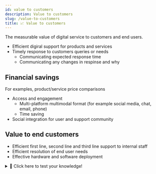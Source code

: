 ```yaml
---
id: value to customers
description: Value to customers
slug: /value-to-customers
title: 📈 Value to customers
---
```


The measurable value of digital service to customers and end users.

- Efficient digiral support for products and services
- Timely response to customers queries or needs
    - Communicating expected response time
    - Communicating any changes in respinse and why

## Financial savings
For examples, product/service price comparisons

- Access and engagement
    - Multi-platform multimodal format (for example social media, chat, email, phone)
    - Time saving
- Social integration for user and support community

## Value to end customers
- Efficient first line, second line and third line support to internal staff
- Efficient resolution of end user needs
- Effective hardware and software deployment

<details>
  <summary>🧠 Click here to test your knowledge! </summary>

<iframe src="https://quizlet.com/679354684/match/embed?i=3loczc&x=1jj1" height="500" width="100%"></iframe>

</details>